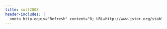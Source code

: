 ```yaml
---
title: solt2008
header-includes: |
  <meta http-equiv="Refresh" content="0; URL=http://www.jstor.org/stable/25193796">
---
```

